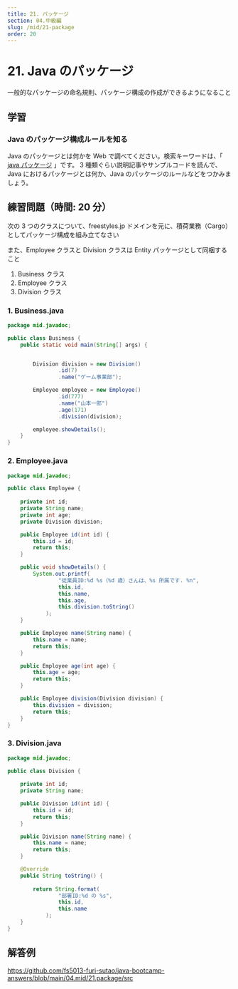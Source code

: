 ```yaml
---
title: 21. パッケージ
section: 04.中級編
slug: /mid/21-package
order: 20
---
```


# 21. Java のパッケージ

<p class="goal">一般的なパッケージの命名規則、パッケージ構成の作成ができるようになること</p>

## 学習

### Java のパッケージ構成ルールを知る

Java のパッケージとは何かを Web で調べてください。検索キーワードは、「 [java パッケージ](https://www.google.com/search?q=java+パッケージ) 」です。
3 種類ぐらい説明記事やサンプルコードを読んで、Java におけるパッケージとは何か、Java のパッケージのルールなどをつかみましょう。

## 練習問題（時間: 20 分）

次の 3 つのクラスについて、freestyles.jp ドメインを元に、積荷業務（Cargo）としてパッケージ構成を組み立てなさい

また、Employee クラスと Division クラスは Entity パッケージとして同梱すること

1. Business クラス
2. Employee クラス
3. Division クラス

### 1. Business.java

```java
package mid.javadoc;

public class Business {
    public static void main(String[] args) {


        Division division = new Division()
                .id(7)
                .name("ゲーム事業部");

        Employee employee = new Employee()
                .id(777)
                .name("山本一郎")
                .age(171)
                .division(division);

        employee.showDetails();
    }
}

```

### 2. Employee.java

```java
package mid.javadoc;

public class Employee {
    
    private int id;
    private String name;
    private int age;
    private Division division;

    public Employee id(int id) {
        this.id = id;
        return this;
    }

    public void showDetails() {
        System.out.printf(
                "従業員ID:%d %s（%d 歳）さんは、%s 所属です. %n",
                this.id,
                this.name,
                this.age,
                this.division.toString()
            );
    }

    public Employee name(String name) {
        this.name = name;
        return this;
    }

    public Employee age(int age) {
        this.age = age;
        return this;
    }

    public Employee division(Division division) {
        this.division = division;
        return this;
    }
}
```

### 3. Division.java

```java
package mid.javadoc;

public class Division {
    
    private int id;
    private String name;

    public Division id(int id) {
        this.id = id;
        return this;
    }

    public Division name(String name) {
        this.name = name;
        return this;
    }

    @Override
    public String toString() {
        
        return String.format(
                "部署ID:%d の %s",
                this.id,
                this.name
            );
    }
}
```

## 解答例

https://github.com/fs5013-furi-sutao/java-bootcamp-answers/blob/main/04.mid/21.package/src
